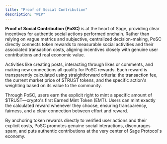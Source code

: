```yaml
---
title: "Proof of Social Contribution"
description: "WIP"
---
```


**Proof of Social Contribution (PoSC)** is at the heart of Sage, providing clear incentives for authentic social actions performed onchain. Rather than relying on vague metrics and subjective, centralized decision-making, PoSC directly connects token rewards to measurable social activities and their associated transaction costs, aligning incentives closely with genuine user contributions and real economic value.

Activities like creating posts, interacting through likes or comments, and making new connections all qualify for PoSC rewards. Each reward is transparently calculated using straightforward criteria: the transaction fee, the current market price of \$TRUST tokens, and the specific action's weighting based on its value to the community.

Through PoSC, users earn the explicit right to mint a specific amount of \$TRUST—crypto's first Earned Mint Token (EMT). Users can mint exactly the calculated reward whenever they choose, ensuring transparency, fairness, and a clear connection between effort and reward.

By anchoring token rewards directly to verified user actions and their explicit costs, PoSC promotes genuine social interactions, discourages spam, and puts authentic contributions at the very center of Sage Protocol's economy.